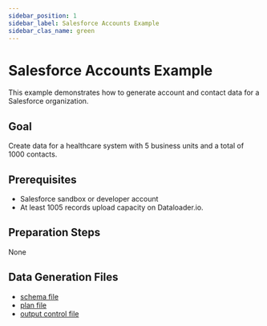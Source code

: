 ```yaml
---
sidebar_position: 1
sidebar_label: Salesforce Accounts Example
sidebar_clas_name: green
---
```


# Salesforce Accounts Example

This example demonstrates how to generate account and contact data for a Salesforce organization.

## Goal
Create data for a healthcare system with 5 business units and a total of 1000 contacts.

## Prerequisites
- Salesforce sandbox or developer account
- At least 1005 records upload capacity on Dataloader.io.

## Preparation Steps
None

## Data Generation Files
- <a target="_blank" href="/files/salesforce-accounts/schema.yaml" download="schema.yaml">schema file</a>
- <a target="_blank" href="/files/salesforce-accounts/plan.yaml" download="plan.yaml">plan file</a>
- <a target="_blank" href="/files/salesforce-accounts/output.yaml" download="output.yaml">output control file</a>